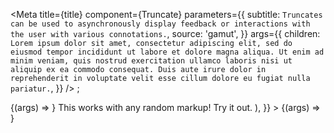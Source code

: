 

<Meta
  title={title}
  component={Truncate}
  parameters={{
    subtitle: `
Truncates can be used to asynchronously display feedback or interactions
with the user with various connotations.
`,
    source: 'gamut',
  }}
  args={{
    children: ` Lorem ipsum dolor sit amet, consectetur adipiscing elit, sed do eiusmod
        tempor incididunt ut labore et dolore magna aliqua. Ut enim ad minim
        veniam, quis nostrud exercitation ullamco laboris nisi ut aliquip ex ea
        commodo consequat. Duis aute irure dolor in reprehenderit in voluptate
        velit esse cillum dolore eu fugiat nulla pariatur.`,
  }}
/>
;

<Canvas withSource="open">
  <Story name="Truncate">{(args) => <Truncate {...args} />}</Story>
</Canvas>

<PropsTable story="Truncate" />

<Canvas withSource="open">
  <Story
    name="Truncate Markup"
    args={{
      lines: 1,
      children: (
        <>
          This works with <Text>any</Text> <Text>random</Text> markup! Try it
          out.
        </>
      ),
    }}
  >
    {(args) => <Truncate {...args} />}
  </Story>
</Canvas>

